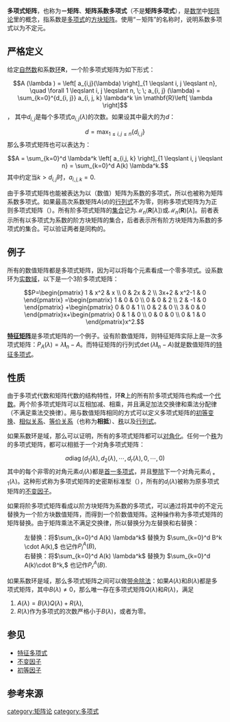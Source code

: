 {{distinguish|矩阵多项式}}
'''多项式矩阵'''，也称为'''{{math|''λ''}}－矩阵'''、'''矩阵系数多项式'''（不是'''矩阵多项式'''），是[[数学|数学]]中[[矩阵论|矩阵论]]里的概念，指系数是[[多项式|多项式]]的[[方块矩阵|方块矩阵]]。使用“{{math|''λ''}}－矩阵”的名称时，说明系数多项式以{{math|''λ''}}为不定元。

==严格定义==
给定[[自然数|自然数]]{{math|''n''}}和系数[[环_(代数)|环]]<math>\mathbf{R}</math>，一个{{math|''n''}}阶多项式矩阵{{math|''A''}}为如下形式{{r|jzl|page1=120}}：
:<math>A (\lambda ) = \left[ a_{i,j}(\lambda) \right]_{1 \leqslant i, j \leqslant n}, \quad \forall 1 \leqslant i, j \leqslant n, \; \; a_{i, j} (\lambda) = \sum_{k=0}^{d_{i, j}} a_{i, j, k} \lambda^k \in \mathbf{R}\left[ \lambda \right]</math>，
其中<math>d_{i, j}</math>是每个多项式<math>a_{i,j}(\lambda)</math>的次数。如果设其中最大的为<math>d</math>：
:<math>d = \max_{1 \leqslant i, j \leqslant n} \{ d_{i, j} \}</math>
那么多项式矩阵{{math|''A''}}也可以表达为{{r|kbd|page1=232}}：
:<math>A = \sum_{k=0}^d \lambda^k \left[ a_{i,j, k} \right]_{1 \leqslant i, j \leqslant n} = \sum_{k=0}^d A(k) \lambda^k.</math>
其中约定当<math>k > d_{i, j}</math>时，<math>a_{i,j, k} = 0</math>.

由于多项式矩阵也能被表达为以（数值）矩阵为系数的多项式，所以也被称为矩阵系数多项式。如果最高次系数矩阵<math>A(d)</math>的[[行列式|行列式]]不为零，则称多项式矩阵{{math|''A''}}为为正则多项式矩阵（{{lang|en|regular polynomial matrix}}）{{r|kbd|page1=232}}。所有{{math|''n''}}阶多项式矩阵的[[集合_(数学)|集合]]记为<math>\mathcal{M}_{n}(\mathbf{R}\left[ \lambda \right])</math>或<math>\mathcal{M}_{n}(\mathbf{R})\left[ \lambda \right]</math>。{{r|kbd|page1=232}}前者表示所有以多项式为系数的{{math|''n''}}阶方块矩阵的集合，后者表示所有{{math|''n''}}阶方块矩阵为系数的多项式的集合。可以验证两者是同构的。

==例子==
所有的数值矩阵都是多项式矩阵，因为可以将每个元素看成一个零多项式。设系数环为[[实数|实数]][[体_(数学)|域]]，以下是一个3阶多项式矩阵：
:<math>
P=\begin{pmatrix}
1 & x^2 & x \\
0 & 2x & 2 \\
3x+2 & x^2-1 & 0
\end{pmatrix}
=\begin{pmatrix}
1 & 0 & 0 \\
0 & 0 & 2 \\
2 & -1 & 0
\end{pmatrix}

+\begin{pmatrix}
0 & 0 & 1 \\
0 & 2 & 0 \\
3 & 0 & 0
\end{pmatrix}x+\begin{pmatrix}
0 & 1 & 0 \\
0 & 0 & 0 \\
0 & 1 & 0
\end{pmatrix}x^2.
</math>

'''[[特征多项式|特征矩阵]]'''是多项式矩阵的一个例子。设有{{math|''n''}}阶数值矩阵{{math|''A''}}，则特征矩阵实际上是一次多项式矩阵：<math> P_A (\lambda) = \lambda \mathbf{I}_n - A</math>。而特征矩阵的行列式<math>\det \left( \lambda \mathbf{I}_n - A \right)</math>就是数值矩阵{{math|''A''}}的[[特征多项式|特征多项式]]。

==性质==
由于多项式代数和矩阵代数的结构特性，环<math>\mathbf{R}</math>上的所有{{math|''n''}}阶多项式矩阵也构成一个[[代數_(環論)|代数]]。两个{{math|''n''}}阶多项式矩阵可以互相加减、相乘，并且满足加法交换律和乘法分配律（不满足乘法交换律）。用与数值矩阵相同的方式可以定义多项式矩阵的[[初等变换|初等变换]]、[[相似矩阵|相似关系]]、[[等价关系|等价关系]]（也称为'''相抵'''）、[[矩阵的秩|秩]]以及[[行列式|行列式]]{{r|jzl|page1=121}}。

如果系数环是域，那么可以证明，所有的多项式矩阵都可以[[矩阵对角化|对角化]]。任何一个[[矩阵的秩|秩]]为{{math|''r'' ≤ ''n''}}的多项式矩阵，都可以相抵于一个对角多项式矩阵：
:<math>a\operatorname{diag} (d_1(\lambda), d_2(\lambda), \cdots , d_r(\lambda), 0, \cdots , 0)</math>
其中的每个非零的对角元素<math>d_i(\lambda)</math>都是[[首一多项式|首一多项式]]，并且[[整除|整除]]下一个对角元素<math>d_{i+1}(\lambda)</math>。这种形式称为多项式矩阵的史密斯标准型（{{lang|en|Smith normal form}}），所有的<math>d_i(\lambda)</math>被称为原多项式矩阵的[[不变因子|不变因子]]{{r|jzl|page1=122}}。

如果将{{math|''n''}}阶多项式矩阵看成以{{math|''n''}}阶方块矩阵为系数的多项式，可以通过将其中的不定元{{math|''λ''}}替换为一个{{math|''n''}}阶方块数值矩阵{{math|''B''}}，而得到一个{{math|''n''}}阶数值矩阵。这种操作称为多项式矩阵的矩阵替换。由于矩阵乘法不满足交换律，所以替换分为左替换和右替换{{r|kbd|page1=233}}：
:左替换：将<math>\sum_{k=0}^d A(k) \lambda^k</math> 替换为 <math>\sum_{k=0}^d B^k \cdot A(k), </math> 也记作<math>P_l^A (B),</math>
:右替换：将<math>\sum_{k=0}^d A(k) \lambda^k</math> 替换为 <math>\sum_{k=0}^d  A(k)\cdot B^k, </math> 也记作<math>P_r^A (B).</math>
如果系数环是域，那么多项式矩阵之间可以做[[带余除法|带余除法]]：如果<math>A(\lambda)</math>和<math>B(\lambda)</math>都是多项式矩阵，其中<math>B(\lambda) \neq 0</math>，那么唯一存在多项式矩阵<math>Q(\lambda)</math>和<math>R(\lambda)</math>，满足
#<math>A(\lambda) = B(\lambda) Q(\lambda) + R (\lambda),</math>
#<math>R(\lambda)</math>作为多项式的次数严格小于<math>B(\lambda)</math>，或者为零。

==参见==
*[[特征多项式|特征多项式]]
*[[不变因子|不变因子]]
*[[初等因子|初等因子]]

==参考来源==
{{reflist|refs=
<ref name="jzl">{{cite book|author=方保鎔, 周继东, 李医民|title=矩阵论|url=https://archive.org/details/juzhenlun0000unse|year=2004|publisher=清华大学出版社|location=北京|isbn=9787302092087}}</ref> 
<ref name="kbd">{{cite book|author=K. B. Datta|title=Matrix and Linear Algebra|year=2004|publisher=PHI Learning Pvt. Ltd.|isbn=9788120306363|language=en}}</ref> 
}}

[[category:矩阵论|category:矩阵论]]
[[category:多项式|category:多项式]]